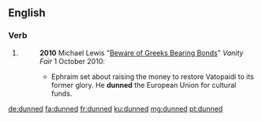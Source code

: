 ==English==

===Verb===
{{head|en|verb form}}

# {{en-past of|dun}}
#: '''2010''' Michael Lewis "[http://www.vanityfair.com/business/features/2010/10/greeks-bearing-bonds-201010 Beware of Greeks Bearing Bonds]" ''Vanity Fair'' 1 October 2010:
#:* Ephraim set about raising the money to restore Vatopaidi to its former glory. He '''dunned''' the European Union for cultural funds. 

[[de:dunned]]
[[fa:dunned]]
[[fr:dunned]]
[[ku:dunned]]
[[mg:dunned]]
[[pt:dunned]]